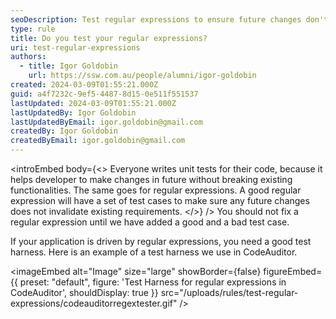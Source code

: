 ```yaml
---
seoDescription: Test regular expressions to ensure future changes don't break existing requirements.
type: rule
title: Do you test your regular expressions?
uri: test-regular-expressions
authors:
  - title: Igor Goldobin
    url: https://ssw.com.au/people/alumni/igor-goldobin
created: 2024-03-09T01:55:21.000Z
guid: a4f7232c-9ef5-4487-8d15-0e511f551537
lastUpdated: 2024-03-09T01:55:21.000Z
lastUpdatedBy: Igor Goldobin
lastUpdatedByEmail: igor.goldobin@gmail.com
createdBy: Igor Goldobin
createdByEmail: igor.goldobin@gmail.com
---
```


<introEmbed
  body={<>
Everyone writes unit tests for their code, because it helps developer to make changes in future without breaking existing functionalities. The same goes for regular expressions. A good regular expression will have a set of test cases to make sure any future changes does not invalidate existing requirements.
  </>}
/>
You should not fix a regular expression until we have added a good and a bad test case.

If your application is driven by regular expressions, you need a good test harness. Here is an example of a test harness we use in CodeAuditor.


<imageEmbed
  alt="Image"
  size="large"
  showBorder={false}
  figureEmbed={{
    preset: "default",
    figure: 'Test Harness for regular expressions in CodeAuditor',
    shouldDisplay: true
  }}
  src="/uploads/rules/test-regular-expressions/codeauditorregextester.gif"
/>
